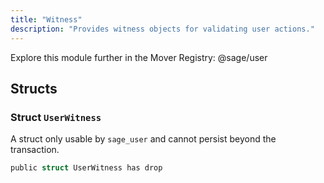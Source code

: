 ```yaml
---
title: "Witness"
description: "Provides witness objects for validating user actions."
---
```


<Tip>
  Explore this module further in the Mover Registry: @sage/user
</Tip>

## Structs

### Struct `UserWitness`

A struct only usable by `sage_user` and cannot persist beyond the transaction.

```rust
public struct UserWitness has drop
```

<Expandable title="Fields">
  
</Expandable>